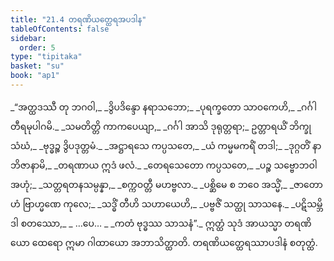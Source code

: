 ```yaml
---
title: "21.4 တရဏိယတ္ထေရအပဒါန"
tableOfContents: false
sidebar:
  order: 5
type: "tipitaka"
basket: "su"
book: "ap1"
---
```



<DynamicBreadcrumb />

<Division number="15" book="ap1">

<Paragraph number="2770" type="verses" book="ap1">
_“အတ္ထဒဿီ တု ဘဂဝါ,_  
_ဒွိပဒိန္ဒော နရာသဘော;_  
_ပုရက္ခတော သာဝကေဟိ,_  
_ဂင်္ဂါတီရမုပါဂမိ._  

</Paragraph>

</Division>
<Division number="16" book="ap1">

<Paragraph number="2771" type="verses" book="ap1">
_သမတိတ္တိ ကာကပေယျာ,_  
_ဂင်္ဂါ အာသိ ဒုရုတ္တရာ;_  
ဥတ္တာရယိံ ဘိက္ခုသံဃံ,_  
_ဗုဒ္ဓဉ္စ ဒွိပဒုတ္တမံ._  

</Paragraph>

</Division>
<Division number="17" book="ap1">

<Paragraph number="2772" type="verses" book="ap1">
_အဋ္ဌာရသေ ကပ္ပသတေ,_  
_ယံ ကမ္မမကရိံ တဒါ;_  
_ဒုဂ္ဂတိံ နာဘိဇာနာမိ,_  
_တရဏာယ ဣဒံ ဖလံ._  

</Paragraph>

</Division>
<Division number="18" book="ap1">

<Paragraph number="2773" type="verses" book="ap1">
_တေရသေတော ကပ္ပသတေ,_  
_ပဉ္စ သဗ္ဗောဘဝါ အဟုံ;_  
_သတ္တရတနသမ္ပန္နာ,_  
_စက္ကဝတ္တီ မဟဗ္ဗလာ._  

</Paragraph>

</Division>
<Division number="19" book="ap1">

<Paragraph number="2774" type="verses" book="ap1">
_ပစ္ဆိမေ စ ဘဝေ အသ္မိံ,_  
_ဇာတောဟံ ဗြာဟ္မဏေ ကုလေ;_  
_သဒ္ဓိံ တီဟိ သဟာယေဟိ,_  
_ပဗ္ဗဇိံ သတ္ထု သာသနေ._  

</Paragraph>

</Division>
<Division number="20" book="ap1">

<Paragraph number="2775" type="verses" book="ap1">
_ပဋိသမ္ဘိဒါ စတဿော,_  
_ …ပေ… _  
_ကတံ ဗုဒ္ဓဿ သာသနံ”._  

</Paragraph>

<Paragraph number="2776" book="ap1">
ဣတ္ထံ သုဒံ အာယသ္မာ တရဏိယော ထေရော ဣမာ ဂါထာယော အဘာသိတ္ထာတိ.

</Paragraph>
</Division>

<Paragraph number="2777" type="center" book="ap1">
တရဏိယတ္ထေရဿာပဒါနံ စတုတ္ထံ.
</Paragraph>